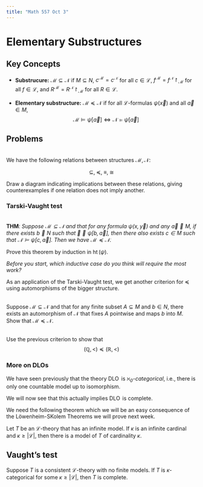 ```yaml
---
title: "Math 557 Oct 3"
---
```


# Elementary Substructures

## Key Concepts

- **Substrucure:** $\mathcal{M} \subseteq \mathcal{N}$ if $M \subseteq N$, $c^{\mathcal{M}} = c^{\mathcal{N}}$ for all $c \in \mathcal{L}$, $f^{\mathcal{M}} = f^{\mathcal{N}}\upharpoonright_{\mathcal{M}}$ for all $f \in \mathcal{L}$, and $R^{\mathcal{M}} = R^{\mathcal{N}}\upharpoonright_{\mathcal{M}}$ for all $R \in \mathcal{L}$.

- **Elementary substructure:** $\mathcal{M} \preceq \mathcal{N}$ if for all $\mathcal{L}$-formulas $\psi(\vec{x})$ and all $\vec{a} \in M$,
$$
\mathcal{M} \models \psi[\vec{a}] \iff \mathcal{N} \models \psi[\vec{a}]
$$

## Problems

:::{#exr-}
\
We have the following relations between structures $\mathcal{M}, \mathcal{N}$:

$$\subseteq, \; \preceq, \;\equiv, \;\cong$$

Draw a diagram indicating implications between these relations, giving counterexamples if one relation does not imply another.
:::

<!-- elementary embedding
Cantor-Schröder-Bernstein for structures?   -Hard questions -->

### Tarski-Vaught test

::: {#exr-}
\
**THM**: *Suppose $\mathcal{M} \subseteq \mathcal{N}$ and that for any formula $\psi(x, \vec{y})$ and any $\vec{a} \in M$, if there exists $b \in N$ such that $\mathcal{N} \models \psi[b, \vec{a}]$, then there also exists $c \in M$ such that $\mathcal{N} \models \psi[c, \vec{a}]$. Then we have $\mathcal{M} \preceq \mathcal{N}$.*

Prove this theorem by induction in $\operatorname{ht}(\psi)$.

*Before you start, which inductive case do you think will require the most work?*
:::

As an application of the Tarski-Vaught test, we get another criterion for $\preceq$ using automorphisms of the bigger structure.

::: {#exr-} 
\
Suppose $\mathcal{M} \subseteq \mathcal{N}$ and that for any finite subset $A \subseteq M$ and $b \in N$, there exists an automorphism of $\mathcal{N}$ that fixes $A$ pointwise and maps $b$ into $M$. Show that $\mathcal{M} \preceq \mathcal{N}$.
:::

::: {#exr-}
\
Use the previous criterion to show that
$$
(\mathbb{Q}, <) \preceq (\mathbb{R}, <)
$$
:::


### More on DLOs

We have seen previously that the theory $\operatorname{DLO}$ is *$\aleph_0$-categorical*, i.e., there is only one countable model up to isomorphism.

We will now see that this actually implies $\operatorname{DLO}$ is complete.

We need the following theorem which we will be an easy consequence of the Löwenheim-SKolem Theorems we will prove next week.

::: {#thm-}
Let $T$ be an $\mathcal{L}$-theory that has an infinite model. If $\kappa$ is an
infinite cardinal and $\kappa \geq |\mathcal{L}|$, then there is a model of $T$ of cardinality $\kappa$.
:::

::: {#exr-}
## Vaught's test

Suppose $T$ is a consistent $\mathcal{L}$-theory with no finite models. If $T$ is $\kappa$-categorical for some $\kappa \geq |\mathcal{L}|$, then $T$ is complete.
:::

